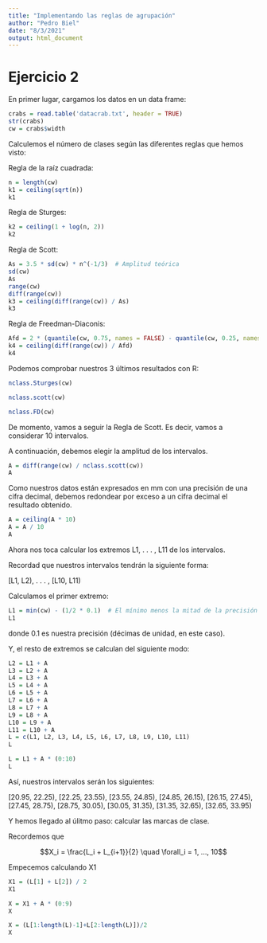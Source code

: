---
title: "Implementando las reglas de agrupación"
author: "Pedro Biel"
date: "8/3/2021"
output: html_document
---

# Ejercicio 2

En primer lugar, cargamos los datos en un data frame:

```{r}
crabs = read.table('datacrab.txt', header = TRUE)
str(crabs)
cw = crabs$width
```

Calculemos el número de clases según las diferentes reglas que hemos visto:

Regla de la raíz cuadrada:

```{r}
n = length(cw)
k1 = ceiling(sqrt(n))
k1
```

Regla de Sturges:

```{r}
k2 = ceiling(1 + log(n, 2))
k2
```

Regla de Scott:

```{r}
As = 3.5 * sd(cw) * n^(-1/3)  # Amplitud teórica
sd(cw)
As
range(cw)
diff(range(cw))
k3 = ceiling(diff(range(cw)) / As)
k3
```

Regla de Freedman-Diaconis:

```{r}
Afd = 2 * (quantile(cw, 0.75, names = FALSE) - quantile(cw, 0.25, names = FALSE)) * n^(-1/3)  # Amplitud teórica
k4 = ceiling(diff(range(cw)) / Afd)
k4
```

Podemos comprobar nuestros 3 últimos resultados con R:

```{r}
nclass.Sturges(cw)
```

```{r}
nclass.scott(cw)
```

```{r}
nclass.FD(cw)
```

De momento, vamos a seguir la Regla de Scott. Es decir, vamos a considerar 10 intervalos.

A continuación, debemos elegir la amplitud de los intervalos.

```{r}
A = diff(range(cw) / nclass.scott(cw))
A
```

Como nuestros datos están expresados en mm con una precisión de
una cifra decimal, debemos redondear por exceso a un cifra decimal
el resultado obtenido.

```{r}
A = ceiling(A * 10)
A = A / 10
A
```

Ahora nos toca calcular los extremos L1, . . . , L11 de los intervalos.

Recordad que nuestros intervalos tendrán la siguiente forma:

[L1, L2), . . . , [L10, L11)

Calculamos el primer extremo:

```{r}
L1 = min(cw) - (1/2 * 0.1)  # El mínimo menos la mitad de la precisión
L1
```

donde 0.1 es nuestra precisión (décimas de unidad, en este caso).

Y, el resto de extremos se calculan del siguiente modo:

```{r}
L2 = L1 + A
L3 = L2 + A
L4 = L3 + A
L5 = L4 + A
L6 = L5 + A
L7 = L6 + A
L8 = L7 + A
L9 = L8 + A
L10 = L9 + A
L11 = L10 + A
L = c(L1, L2, L3, L4, L5, L6, L7, L8, L9, L10, L11)
L
```

```{r}
L = L1 + A * (0:10)
L
```

Así, nuestros intervalos serán los siguientes:

[20.95, 22.25), [22.25, 23.55), [23.55, 24.85), [24.85, 26.15), [26.15, 27.45), [27.45, 28.75), [28.75, 30.05), [30.05, 31.35), [31.35, 32.65), [32.65, 33.95)

Y hemos llegado al úlitmo paso: calcular las marcas de clase.

Recordemos que

$$X_i = \frac{L_i + L_{i+1}}{2} \quad \forall_i = 1, ..., 10$$

Empecemos calculando X1

```{r}
X1 = (L[1] + L[2]) / 2
X1
```

```{r}
X = X1 + A * (0:9)
X
```

```{r}
X = (L[1:length(L)-1]+L[2:length(L)])/2
X
```














